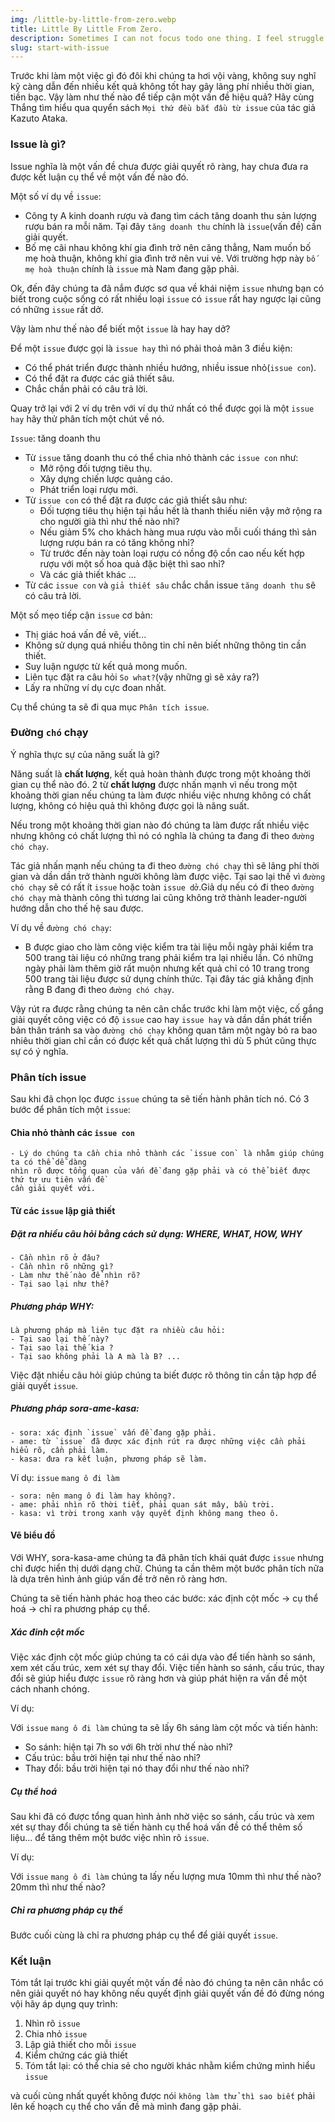 ```yaml
---
img: /little-by-little-from-zero.webp
title: Little By Little From Zero.
description: Sometimes I can not focus todo one thing. I feel struggle. But after meet this books I think my concentrations is improved. Thanks a lot..
slug: start-with-issue
---
```


Trước khi làm một việc gì đó đôi khi chúng ta hơi vội vàng, không suy nghĩ kỹ càng dẫn đến nhiều kết quả không tốt hay gây lãng phí nhiều thời gian, tiền bạc.
Vậy làm như thế nào để tiếp cận một vấn đề hiệu quả? Hãy cùng Thắng tìm hiểu qua quyển sách ``Mọi thứ đều bắt đầu từ issue`` của tác giả
Kazuto Ataka.

### Issue là gì?

Issue nghĩa là một vấn đề chưa được giải quyết rõ ràng, hay chưa đưa ra được kết luận cụ thể về một vấn đề nào đó.

Một số ví dụ về ``issue``:
- Công ty A kinh doanh rượu và đang tìm cách tăng doanh thu sản lượng rượu bán ra mỗi năm. Tại đây ``tăng doanh thu`` chính là ``issue``(vấn đề) cần giải quyết.
- Bố mẹ cãi nhau không khí gia đình trở nên căng thẳng, Nam muốn bố mẹ hoà thuận, không khí gia đình trở nên vui vẻ. Với trường hợp này ``bố mẹ hoà thuận`` chính là ``issue`` mà Nam đang gặp phải.

Ok, đến đây chúng ta đã nắm được sơ qua về khái niệm ``issue`` nhưng bạn có biết trong cuộc sống
có rất nhiều loại ``issue`` có `issue` rất hay ngược lại cũng có những `issue` rất dở.

Vậy làm như thế nào để biết một `issue` là hay hay dở? 

Để một `issue` được gọi là  `issue hay` thì nó phải thoả mãn 3 điều kiện:

- Có thể phát triển được thành nhiều hướng, nhiều issue nhỏ(`issue con`).
- Có thể đặt ra được các giả thiết sâu.
- Chắc chắn phải có câu trả lời.

Quay trở lại với 2 ví dụ trên với ví dụ thứ nhất có thể được gọi là một `issue hay` hãy thử phân tích
một chút về nó.

`Issue`: tăng doanh thu

- Từ `issue` tăng doanh thu có thể chia nhỏ thành các `issue con` như:  
	- Mở rộng đối tượng tiêu thụ.  
	- Xây dựng chiến lược quảng cáo.  
	- Phát triển loại rượu mới.
- Từ `issue con` có thể đặt ra được các giả thiết sâu như:  
	- Đối tượng tiêu thụ hiện tại hầu hết là thanh thiếu niên vậy mở rộng ra cho người già thì như thế nào nhỉ?  
	- Nếu giảm 5% cho khách hàng mua rượu vào mỗi cuối tháng thì sản lượng rượu bán ra có tăng không nhỉ?  
	- Từ trước đến này toàn loại rượu có nồng độ cồn cao nếu kết hợp rượu với một số hoa quả đặc biệt thì sao nhỉ?  
	- Và các giả thiết khác ...
- Từ các `issue con` và `giả thiết sâu` chắc chắn issue ``tăng doanh thu`` sẽ có câu trả lời.

Một số mẹo tiếp cận `issue` cơ bản:

- Thị giác hoá vấn đề vẽ, viết...
- Không sử dụng quá nhiều thông tin chỉ nên biết những thông tin cần thiết.
- Suy luận ngược từ kết quả mong muốn.
- Liên tục đặt ra câu hỏi ``So what?``(vậy những gì sẽ xảy ra?)
- Lấy ra những ví dụ cực đoan nhất.

Cụ thể chúng ta sẽ đi qua mục ``Phân tích issue``.


### Đường `chó` chạy

Ý nghĩa thực sự của năng suất là gì? 

Năng suất là **chất lượng**, kết quả hoàn thành được trong một khoảng thời gian cụ thể nào đó.
2 từ **chất lượng** được nhấn mạnh vì nếu trong một khoảng thời gian nếu chúng ta làm được nhiều việc
nhưng không có chất lượng, không có hiệu quả thì không được gọi là năng suất.

Nếu trong một khoảng thời gian nào đó chúng ta làm được rất nhiều việc nhưng không có chất lượng thì 
nó có nghĩa là chúng ta đang đi theo `đường chó chạy`.

Tác giả nhấn mạnh nếu chúng ta đi theo `đường chó chạy` thì sẽ lãng phí thời gian và dần dần trở thành người
không làm được việc. Tại sao lại thế vì `đường chó chạy` sẽ có rất ít `issue` hoặc toàn `issue dở`.Giả dụ
nếu có đi theo `đường chó chạy` mà thành công thì tương lai cũng không trở thành leader-người hướng dẫn cho
thế hệ sau được.

Ví dụ về `đường chó chạy`: 
- B được giao cho làm công việc kiểm tra tài liệu mỗi ngày phải kiểm tra 500 trang tài liệu có những trang phải kiểm tra lại nhiều lần.
Có những ngày phải làm thêm giờ rất muộn nhưng kết quả chỉ có 10 trang trong 500 trang tài liệu được sử dụng chính thức.
Tại đây tác giả khẳng định rằng B đang đi theo `đường chó chạy`.

Vậy rút ra được rằng chúng ta nên cân chắc trước khi làm một việc, cố gắng giải quyết công việc có độ `issue` cao hay `issue hay` và 
dần dần phát triển bản thân tránh sa vào `đường chó chạy` không quan tâm một ngày bỏ ra bao nhiêu thời gian 
chỉ cần có được kết quả chất lượng thì dù 5 phút cũng thực sự có ý nghĩa.

### Phân tích issue

Sau khi đã chọn lọc được `issue` chúng ta sẽ tiến hành phân tích nó.
Có 3 bước để phân tích một `issue`:

#### Chia nhỏ thành các `issue con`
	- Lý do chúng ta cần chia nhỏ thành các `issue con` là nhằm giúp chúng ta có thể dễ dàng 
	nhìn rõ được tổng quan của vấn đề đang gặp phải và có thể biết được thứ tự ưu tiên vấn đề
	cần giải quyết với.

#### Từ các `issue` lập giả thiết
##### Đặt ra nhiều câu hỏi bằng cách sử dụng: WHERE, WHAT, HOW, WHY
	- Cần nhìn rõ ở đâu?  
	- Cần nhìn rõ những gì?  
	- Làm như thế nào để nhìn rõ?  
	- Tại sao lại như thế?  

##### Phương pháp WHY:
	Là phương pháp mà liên tục đặt ra nhiều câu hỏi:  
	- Tại sao lại thế này?  
	- Tại sao lại thế kia ?  
	- Tại sao không phải là A mà là B? ...  
Việc đặt nhiều câu hỏi giúp chúng ta biết được rõ thông tin cần tập hợp để giải quyết `issue`.

##### Phương pháp sora-ame-kasa:
	- sora: xác định `issue` vấn đề đang gặp phải.  
	- ame: từ `issue` đã được xác định rút ra được những việc cần phải hiểu rõ, cần phải làm.  
	- kasa: đưa ra kết luận, phương pháp sẽ làm.  

Ví dụ: `issue` ``mang ô đi làm``  

	- sora: nên mang ô đi làm hay không?.  
	- ame: phải nhìn rõ thời tiết, phải quan sát mây, bầu trời.  
	- kasa: vì trời trong xanh vậy quyết định không mang theo ô.  

#### Vẽ biểu đồ

Với WHY, sora-kasa-ame chúng ta đã phân tích khái quát được `issue` nhưng chỉ được hiển thị dưới
dạng chữ. Chúng ta cần thêm một bước phân tích nữa là dựa trên hình ảnh giúp vấn đề trở nên rõ ràng hơn.

Chúng ta sẽ tiến hành phác hoạ theo các bước: xác định cột mốc -> cụ thể hoá -> chỉ ra phương pháp cụ thể.

##### Xác đinh cột mốc

Việc xác định cột mốc giúp chúng ta có cái dựa vào để tiến hành so sánh, xem xét cấu trúc, xem xét sự thay đổi.
Việc tiến hành so sánh, cấu trúc, thay đổi sẽ giúp hiểu được `issue` rõ ràng hơn và giúp phát hiện ra vấn đề một cách
nhanh chóng.

Ví dụ:

Với `issue` ``mang ô đi làm`` chúng ta sẽ lấy 6h sáng làm cột mốc và tiến hành:

- So sánh: hiện tại 7h so với 6h trời như thế nào nhỉ?  
- Cấu trúc: bầu trời hiện tại như thế nào nhỉ?  
- Thay đổi: bầu trời hiện tại nó thay đổi như thế nào nhỉ?  

##### Cụ thể hoá

Sau khi đã có được tổng quan hình ảnh nhờ việc so sánh, cấu trúc và xem xét sự thay đổi chúng ta sẽ tiến hành cụ thể hoá vấn đề
có thể thêm số liệu... để tăng thêm một bước việc nhìn rõ `issue`.

Ví dụ: 

Với `issue` ``mang ô đi làm`` chúng ta lấy nếu lượng mưa 10mm thì như thế nào? 20mm thì như thế nào?  


##### Chỉ ra phương pháp cụ thể

Bước cuối cùng là chỉ ra phương pháp cụ thể để giải quyết `issue`.

### Kết luận

Tóm tắt lại trước khi giải quyết một vấn đề nào đó chúng ta nên cân nhắc có nên giải quyết nó hay không nếu quyết định
giải quyết vấn đề đó đừng nóng vội hãy áp dụng quy trình:  
 1. Nhìn rõ `issue`  
 2. Chia nhỏ `issue`  
 3. Lập giả thiết cho mỗi `issue`  
 4. Kiểm chứng các giả thiết  
 5. Tóm tắt lại: có thể chia sẻ cho người khác nhằm kiểm chứng mình hiểu `issue`

và cuối cùng nhất quyết không được nói `không làm thử thì sao biết` phải lên kế hoạch cụ thể cho vấn đề mà mình đang gặp phải.
